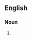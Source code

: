 {{also|snow ploughs}}

==English==

===Noun===
{{head|en|noun form}}

# {{plural of|snowplough|lang=en}}
